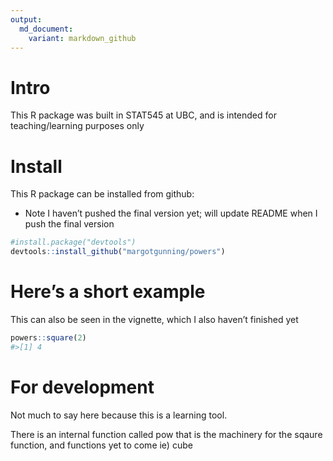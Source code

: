 ```yaml
---
output:
  md_document:
    variant: markdown_github
---
```


# Intro

This R package was built in STAT545 at UBC, and is intended for teaching/learning purposes only

# Install

This R package can be installed from github:

* Note I haven't pushed the final version yet; will update README when I push the final version

```r
#install.package("devtools")
devtools::install_github("margotgunning/powers")
```


# Here's a short example

This can also be seen in the vignette, which I also haven't finished yet

```r
powers::square(2)
#>[1] 4
```

# For development

Not much to say here because this is a learning tool.

There is an internal function called pow that is the machinery for the sqaure function, and functions yet to come ie) cube

